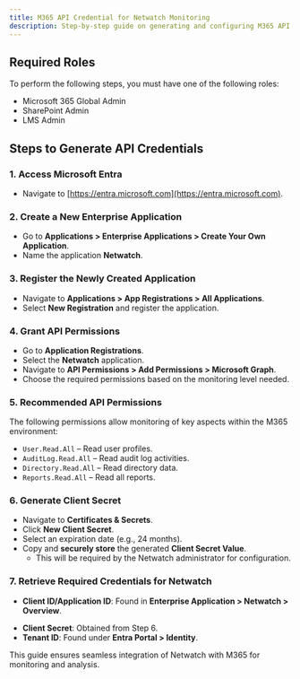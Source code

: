 ```yaml
---
title: M365 API Credential for Netwatch Monitoring
description: Step-by-step guide on generating and configuring M365 API credentials for Netwatch monitoring.
---
```



## Required Roles
To perform the following steps, you must have one of the following roles:
- Microsoft 365 Global Admin
- SharePoint Admin
- LMS Admin

## Steps to Generate API Credentials

### 1. **Access Microsoft Entra**
- Navigate to [https://entra.microsoft.com](https://entra.microsoft.com).

<ZoomableImage src="/images/access-entra.png" alt="Step 1: Access Microsoft Entra" />

### 2. **Create a New Enterprise Application**
- Go to **Applications > Enterprise Applications > Create Your Own Application**.
- Name the application **Netwatch**.

<ZoomableImage src="/images/create-enterprise-app.png" alt="Step 2: Create Enterprise Application" />

### 3. **Register the Newly Created Application**
- Navigate to **Applications > App Registrations > All Applications**.
- Select **New Registration** and register the application.

<ZoomableImage src="/images/register-app.png" alt="Step 3: Register Application" />

### 4. **Grant API Permissions**
- Go to **Application Registrations**.
- Select the **Netwatch** application.
- Navigate to **API Permissions > Add Permissions > Microsoft Graph**.
- Choose the required permissions based on the monitoring level needed.

<ZoomableImage src="/images/api-permissions.png" alt="Step 4: Grant API Permissions" />

### 5. **Recommended API Permissions**
The following permissions allow monitoring of key aspects within the M365 environment:
- `User.Read.All` – Read user profiles.
- `AuditLog.Read.All` – Read audit log activities.
- `Directory.Read.All` – Read directory data.
- `Reports.Read.All` – Read all reports.

<ZoomableImage src="/images/recommended-permissions.png" alt="Step 5: Recommended API Permissions" />

### 6. **Generate Client Secret**
- Navigate to **Certificates & Secrets**.
- Click **New Client Secret**.
- Select an expiration date (e.g., 24 months).
- Copy and **securely store** the generated **Client Secret Value**.
  - This will be required by the Netwatch administrator for configuration.

<ZoomableImage src="/images/generate-client-secret.png" alt="Step 6: Generate Client Secret" />

<ZoomableImage src="/images/generate-client-secret2.png" alt="Step 6: Generate Client Secret" />


### 7. **Retrieve Required Credentials for Netwatch**
- **Client ID/Application ID**: Found in **Enterprise Application > Netwatch > Overview**.

<ZoomableImage src="/images/retrieve-credentials.png" alt="Step 7: Retrieve Required Credentials" />

- **Client Secret**: Obtained from Step 6.
- **Tenant ID**: Found under **Entra Portal > Identity**.

<ZoomableImage src="/images/retrieve-credentials2.png" alt="Step 7: Retrieve Required Credentials" />



This guide ensures seamless integration of Netwatch with M365 for monitoring and analysis.

